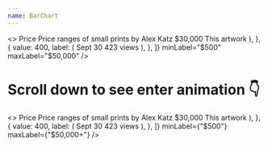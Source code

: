 ```yaml
---
name: BarChart
---
```


<Playground showEditor={true}>
  <>
    <Flex flexDirection="column">
      <Serif size="3" weight="medium">
        Price
      </Serif>
      <Sans size="3">Price ranges of small prints by Alex Katz</Sans>
    </Flex>
    <Flex pt={6}>
      <BarChart
        bars={[
          { value: 100 },
          { value: 1000 },
          {
            value: 4000,
            highlightLabel: (
              <Flex alignItems="center" flexDirection="column">
                <Sans weight="medium" size="2">
                  $30,000
                </Sans>
                <Sans color={"black60"} size="2">
                  This artwork
                </Sans>
              </Flex>
            ),
          },
          {
            value: 400,
            label: (
              <Flex alignItems="center" flexDirection="column">
                <Sans size="2" weight="medium">
                  Sept 30
                </Sans>
                <Sans size="2" color="black60">
                  423 views
                </Sans>
              </Flex>
            ),
          },
        ]}
        minLabel="$500"
        maxLabel="$50,000"
      />
    </Flex>
  </>
</Playground>

# Scroll down to see enter animation 👇

<Playground showEditor={true}>
  <>
    <Flex flexDirection="column" pt="1000px">
      <Serif size="3" weight="medium">
        Price
      </Serif>
      <Sans size="3">Price ranges of small prints by Alex Katz</Sans>
    </Flex>
    <Flex pt={6}>
      <BarChart
        bars={[
          { value: 100 },
          { value: 1000 },
          {
            value: 4000,
            highlightLabel: (
              <Flex alignItems="center" flexDirection="column">
                <Sans weight="medium" size="2">
                  $30,000
                </Sans>
                <Sans color={"black60"} size="2">
                  This artwork
                </Sans>
              </Flex>
            ),
          },
          {
            value: 400,
            label: (
              <Flex alignItems="center" flexDirection="column">
                <Sans size="2" weight="medium">
                  Sept 30
                </Sans>
                <Sans size="2" color="black60">
                  423 views
                </Sans>
              </Flex>
            ),
          },
        ]}
        minLabel={"$500"}
        maxLabel={"$50,000+"}
      />
    </Flex>
  </>
</Playground>
